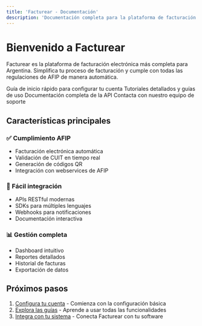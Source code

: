 ```yaml
---
title: 'Facturear - Documentación'
description: 'Documentación completa para la plataforma de facturación electrónica Facturear'
---
```



# Bienvenido a Facturear

Facturear es la plataforma de facturación electrónica más completa para Argentina. Simplifica tu proceso de facturación y cumple con todas las regulaciones de AFIP de manera automática.

<CardGroup cols={2}>
  <Card title="🚀 Comenzar" icon="rocket" href="/es/getting-started">
    Guía de inicio rápido para configurar tu cuenta
  </Card>
  <Card title="📚 Guías" icon="book" href="/es/guides">
    Tutoriales detallados y guías de uso
  </Card>
  <Card title="🔌 API Reference" icon="code" href="/es/api-reference">
    Documentación completa de la API
  </Card>
  <Card title="🆘 Soporte" icon="life-ring" href="mailto:support@facturear.com">
    Contacta con nuestro equipo de soporte
  </Card>
</CardGroup>

## Características principales

### ✅ Cumplimiento AFIP

- Facturación electrónica automática
- Validación de CUIT en tiempo real
- Generación de códigos QR
- Integración con webservices de AFIP

### 🔧 Fácil integración

- APIs RESTful modernas
- SDKs para múltiples lenguajes
- Webhooks para notificaciones
- Documentación interactiva

### 📊 Gestión completa

- Dashboard intuitivo
- Reportes detallados
- Historial de facturas
- Exportación de datos

## Próximos pasos

1. [Configura tu cuenta](/es/getting-started) - Comienza con la configuración básica
2. [Explora las guías](/es/guides) - Aprende a usar todas las funcionalidades
3. [Integra con tu sistema](/es/api-reference) - Conecta Facturear con tu software
